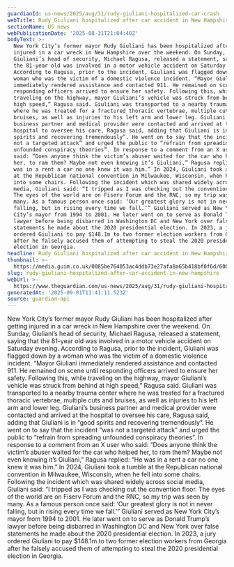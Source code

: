 ```yaml
---
guardianId: us-news/2025/aug/31/rudy-giuliani-hospitalized-car-crash
webTitle: Rudy Giuliani hospitalized after car accident in New Hampshire
sectionName: US news
webPublicationDate: '2025-08-31T21:04:40Z'
bodyText: >-
  New York City’s former mayor Rudy Giuliani has been hospitalized after getting
  injured in a car wreck in New Hampshire over the weekend. On Sunday,
  Giuliani’s head of security, Michael Ragusa, released a statement, saying that
  the 81-year old was involved in a motor vehicle accident on Saturday evening.
  According to Ragusa, prior to the incident, Giuliani was flagged down by a
  woman who was the victim of a domestic violence incident. “Mayor Giuliani
  immediately rendered assistance and contacted 911. He remained on scene until
  responding officers arrived to ensure her safety. Following this, while
  traveling on the highway, mayor Giuliani’s vehicle was struck from behind at
  high speed,” Ragusa said. Giuliani was transported to a nearby trauma center
  where he was treated for a fractured thoracic vertebrae, multiple cuts and
  bruises, as well as injuries to his left arm and lower leg. Giuliani’s
  business partner and medical provider were contacted and arrived at the
  hospital to oversee his care, Ragusa said, adding that Giuliani is in “good
  spirits and recovering tremendously”. He went on to say that the incident “was
  not a targeted attack” and urged the public to “refrain from spreading
  unfounded conspiracy theories”. In response to a comment from an X user who
  said: “Does anyone think the victim’s abuser waited for the car who helped
  her, to ram them? Maybe not even knowing it’s Giuliani,” Ragusa replied: “He
  was in a rent a car no one knew it was him.” In 2024, Giuliani took a tumble
  at the Republican national convention in Milwaukee, Wisconsin, when he fell
  into some chairs. Following the incident which was shared widely across social
  media, Giuliani said: “I tripped as I was checking out the convention floor.
  The eyes of the world are on Fiserv Forum and the RNC, so my trip was seen by
  many. As a famous person once said: ‘Our greatest glory is not in never
  falling, but in rising every time we fall.’” Giuliani served as New York
  City’s mayor from 1994 to 2001. He later went on to serve as Donald Trump’s
  lawyer before being disbarred in Washington DC and New York over false
  statements he made about the 2020 presidential election. In 2023, a jury
  ordered Giuliani to pay $148.1m to two former election workers from Georgia
  after he falsely accused them of attempting to steal the 2020 presidential
  election in Georgia.
headline: Rudy Giuliani hospitalized after car accident in New Hampshire
thumbnail: >-
  https://media.guim.co.uk/0085be764053ac4ddb73e27afa8a65b418bf0f6d/600_0_4164_3333/500.jpg
slug: rudy-giuliani-hospitalized-after-car-accident-in-new-hampshire
webUrl: >-
  https://www.theguardian.com/us-news/2025/aug/31/rudy-giuliani-hospitalized-car-crash
generatedAt: '2025-09-01T11:41:11.523Z'
source: guardian-api
---
```

New York City’s former mayor Rudy Giuliani has been hospitalized after getting injured in a car wreck in New Hampshire over the weekend. On Sunday, Giuliani’s head of security, Michael Ragusa, released a statement, saying that the 81-year old was involved in a motor vehicle accident on Saturday evening. According to Ragusa, prior to the incident, Giuliani was flagged down by a woman who was the victim of a domestic violence incident. “Mayor Giuliani immediately rendered assistance and contacted 911. He remained on scene until responding officers arrived to ensure her safety. Following this, while traveling on the highway, mayor Giuliani’s vehicle was struck from behind at high speed,” Ragusa said. Giuliani was transported to a nearby trauma center where he was treated for a fractured thoracic vertebrae, multiple cuts and bruises, as well as injuries to his left arm and lower leg. Giuliani’s business partner and medical provider were contacted and arrived at the hospital to oversee his care, Ragusa said, adding that Giuliani is in “good spirits and recovering tremendously”. He went on to say that the incident “was not a targeted attack” and urged the public to “refrain from spreading unfounded conspiracy theories”. In response to a comment from an X user who said: “Does anyone think the victim’s abuser waited for the car who helped her, to ram them? Maybe not even knowing it’s Giuliani,” Ragusa replied: “He was in a rent a car no one knew it was him.” In 2024, Giuliani took a tumble at the Republican national convention in Milwaukee, Wisconsin, when he fell into some chairs. Following the incident which was shared widely across social media, Giuliani said: “I tripped as I was checking out the convention floor. The eyes of the world are on Fiserv Forum and the RNC, so my trip was seen by many. As a famous person once said: ‘Our greatest glory is not in never falling, but in rising every time we fall.’” Giuliani served as New York City’s mayor from 1994 to 2001. He later went on to serve as Donald Trump’s lawyer before being disbarred in Washington DC and New York over false statements he made about the 2020 presidential election. In 2023, a jury ordered Giuliani to pay $148.1m to two former election workers from Georgia after he falsely accused them of attempting to steal the 2020 presidential election in Georgia.
